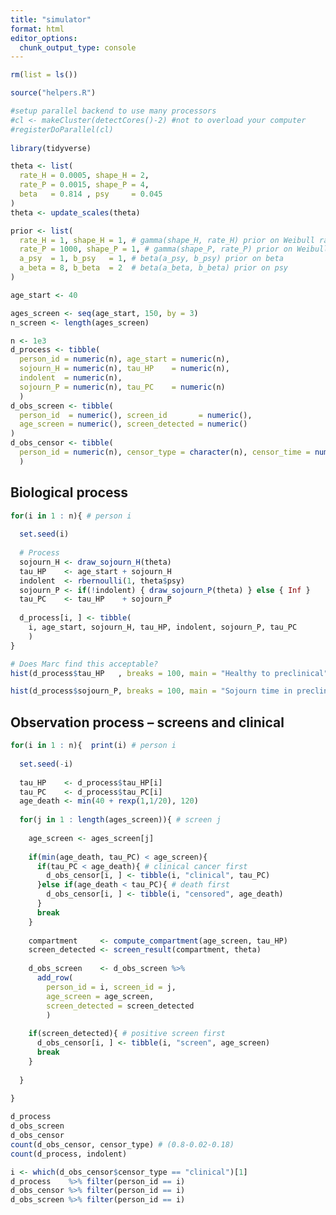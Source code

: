 ```yaml
---
title: "simulator"
format: html
editor_options: 
  chunk_output_type: console
---
```


```r
rm(list = ls())

source("helpers.R")

#setup parallel backend to use many processors
#cl <- makeCluster(detectCores()-2) #not to overload your computer
#registerDoParallel(cl)
  
library(tidyverse)
```

```r
theta <- list(
  rate_H = 0.0005, shape_H = 2,
  rate_P = 0.0015, shape_P = 4,
  beta   = 0.814 , psy     = 0.045
)
theta <- update_scales(theta)

prior <- list(
  rate_H = 1, shape_H = 1, # gamma(shape_H, rate_H) prior on Weibull rate for H
  rate_P = 1000, shape_P = 1, # gamma(shape_P, rate_P) prior on Weibull rate for P
  a_psy  = 1, b_psy   = 1, # beta(a_psy, b_psy) prior on beta
  a_beta = 8, b_beta  = 2  # beta(a_beta, b_beta) prior on psy
)

age_start <- 40

ages_screen <- seq(age_start, 150, by = 3)
n_screen <- length(ages_screen)

n <- 1e3
d_process <- tibble(
  person_id = numeric(n), age_start = numeric(n), 
  sojourn_H = numeric(n), tau_HP    = numeric(n),
  indolent  = numeric(n),
  sojourn_P = numeric(n), tau_PC    = numeric(n)
  )
d_obs_screen <- tibble(
  person_id  = numeric(), screen_id       = numeric(), 
  age_screen = numeric(), screen_detected = numeric()
)
d_obs_censor <- tibble(
  person_id = numeric(n), censor_type = character(n), censor_time = numeric(n)
  )
```

## Biological process

```r
for(i in 1 : n){ # person i
  
  set.seed(i)
  
  # Process
  sojourn_H <- draw_sojourn_H(theta)
  tau_HP    <- age_start + sojourn_H
  indolent  <- rbernoulli(1, theta$psy)
  sojourn_P <- if(!indolent) { draw_sojourn_P(theta) } else { Inf }
  tau_PC    <- tau_HP    + sojourn_P
  
  d_process[i, ] <- tibble(
    i, age_start, sojourn_H, tau_HP, indolent, sojourn_P, tau_PC
    )
}
```

```r
# Does Marc find this acceptable?
hist(d_process$tau_HP   , breaks = 100, main = "Healthy to preclinical", xlab = "Age") # 10-15 by age 75

hist(d_process$sojourn_P, breaks = 100, main = "Sojourn time in preclinical", xlab = "Waiting time") # peak at 4-6 years
```

## Observation process -- screens and clinical

```r
for(i in 1 : n){  print(i) # person i
  
  set.seed(-i)
  
  tau_HP    <- d_process$tau_HP[i]
  tau_PC    <- d_process$tau_PC[i]
  age_death <- min(40 + rexp(1,1/20), 120)
  
  for(j in 1 : length(ages_screen)){ # screen j
    
    age_screen <- ages_screen[j]
  
    if(min(age_death, tau_PC) < age_screen){
      if(tau_PC < age_death){ # clinical cancer first
        d_obs_censor[i, ] <- tibble(i, "clinical", tau_PC)
      }else if(age_death < tau_PC){ # death first
        d_obs_censor[i, ] <- tibble(i, "censored", age_death)
      }
      break
    }
  
    compartment     <- compute_compartment(age_screen, tau_HP)
    screen_detected <- screen_result(compartment, theta)
    
    d_obs_screen    <- d_obs_screen %>% 
      add_row(
        person_id = i, screen_id = j,
        age_screen = age_screen,
        screen_detected = screen_detected
        )
    
    if(screen_detected){ # positive screen first
      d_obs_censor[i, ] <- tibble(i, "screen", age_screen)
      break
    }
    
  }
  
}
```

```r
d_process
d_obs_screen
d_obs_censor
count(d_obs_censor, censor_type) # (0.8-0.02-0.18)
count(d_process, indolent)
```

```r
i <- which(d_obs_censor$censor_type == "clinical")[1]
d_process    %>% filter(person_id == i)
d_obs_censor %>% filter(person_id == i)
d_obs_screen %>% filter(person_id == i)
```
